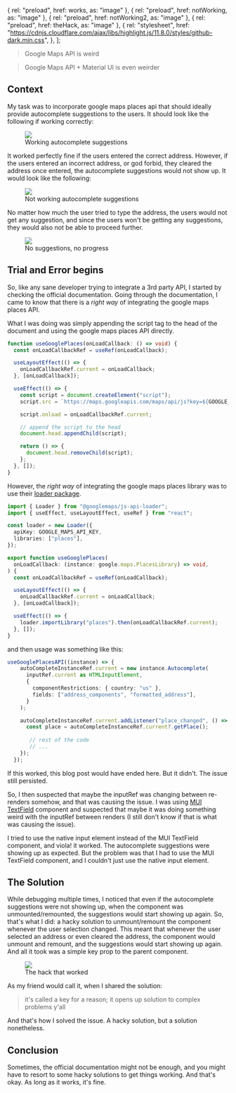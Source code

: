 
  { rel: "preload", href: works, as: "image" },
  { rel: "preload", href: notWorking, as: "image" },
  { rel: "preload", href: notWorking2, as: "image" },
  { rel: "preload", href: theHack, as: "image" },
  {
    rel: "stylesheet",
    href: "https://cdnjs.cloudflare.com/ajax/libs/highlight.js/11.8.0/styles/github-dark.min.css",
  },
];

<BlogTimestamp timestamp="May 7, 2024"/>

> Google Maps API is weird

> Google Maps API + Material UI is even weirder

## Context

My task was to incorporate google maps places api that should ideally provide autocomplete suggestions to the users.
It should look like the following if working correctly:

<figure className="flex h-full w-full flex-col">
  <img src={works} className="mx-auto w-[30rem]" />
  <figcaption className="mx-auto">Working autocomplete suggestions</figcaption>
</figure>

It worked perfectly fine if the users entered the correct address. However, if the users entered an incorrect address,
or god forbid, they cleared the address once entered, the autocomplete suggestions would not show up. It would look like the following:

<figure className="flex h-full w-full flex-col">
  <img src={notWorking} className="mx-auto w-[30rem]" />
  <figcaption className="mx-auto">
    Not working autocomplete suggestions
  </figcaption>
</figure>

No matter how much the user tried to type the address, the users would not get any suggestion, and since the users won't be
getting any suggestions, they would also not be able to proceed further.

<figure className="flex h-full w-full flex-col">
  <img src={notWorking2} className="mx-auto w-[30rem]" />
  <figcaption className="mx-auto">No suggestions, no progress</figcaption>
</figure>

## Trial and Error begins

So, like any sane developer trying to integrate a 3rd party API, I started by checking the official documentation.
Going through the documentation, I came to know that there is a _right way_ of integrating the google maps places API.

What I was doing was simply appending the script tag to the head of the document and using the google maps places API directly.

```typescript
function useGooglePlaces(onLoadCallback: () => void) {
  const onLoadCallbackRef = useRef(onLoadCallback);

  useLayoutEffect(() => {
    onLoadCallbackRef.current = onLoadCallback;
  }, [onLoadCallback]);

  useEffect(() => {
    const script = document.createElement("script");
    script.src = `https://maps.googleapis.com/maps/api/js?key=${GOOGLE_MAPS_API_KEY}&libraries=places`;

    script.onload = onLoadCallbackRef.current;

    // append the script to the head
    document.head.appendChild(script);

    return () => {
      document.head.removeChild(script);
    };
  }, []);
}
```

However, the _right way_ of integrating the google maps places library was to use their [loader package](https://developers.google.com/maps/documentation/javascript/overview#js_api_loader_package).

```typescript
import { Loader } from "@googlemaps/js-api-loader";
import { useEffect, useLayoutEffect, useRef } from "react";

const loader = new Loader({
  apiKey: GOOGLE_MAPS_API_KEY,
  libraries: ["places"],
});

export function useGooglePlaces(
  onLoadCallback: (instance: google.maps.PlacesLibrary) => void,
) {
  const onLoadCallbackRef = useRef(onLoadCallback);

  useLayoutEffect(() => {
    onLoadCallbackRef.current = onLoadCallback;
  }, [onLoadCallback]);

  useEffect(() => {
    loader.importLibrary("places").then(onLoadCallbackRef.current);
  }, []);
}
```

and then usage was something like this:

```typescript
useGooglePlacesAPI((instance) => {
    autoCompleteInstanceRef.current = new instance.Autocomplete(
      inputRef.current as HTMLInputElement,
      {
        componentRestrictions: { country: "us" },
        fields: ["address_components", "formatted_address"],
      }
    );

    autoCompleteInstanceRef.current.addListener("place_changed", () => {
      const place = autoCompleteInstanceRef.current?.getPlace();
       
       // rest of the code
       // ...
    });
  });
```

If this worked, this blog post would have ended here. But it didn't. The issue still persisted.

So, I then suspected that maybe the inputRef was changing between re-renders somehow, and that was causing the issue.
I was using [MUI TextField](https://mui.com/material-ui/react-text-field/) component and suspected that maybe it was doing something
weird with the inputRef between renders (I still don't know if that is what was causing the issue).

I tried to use the native input element instead of the MUI TextField component, and viola! it worked. The autocomplete suggestions were showing up as expected.
But the problem was that I had to use the MUI TextField component, and I couldn't just use the native input element.

## The Solution

While debugging multiple times, I noticed that even if the autocomplete suggestions were not showing up, when the component was unmounted/remounted, the suggestions
would start showing up again. So, that's what I did: a hacky solution to unmount/remount the component whenever the user selection changed. This meant that whenever
the user selected an address or even cleared the address, the component would unmount and remount, and the suggestions would start showing up again.
And all it took was a simple <span className="text-accent font-bold">key</span> prop to the parent component.

<figure className="flex h-full w-full flex-col">
  <img src={theHack} className="mx-auto w-[30rem]" />
  <figcaption className="mx-auto">The hack that worked</figcaption>
</figure>

As my friend would call it, when I shared the solution:

> it's called a key for a reason; it opens up solution to complex problems y'all

And that's how I solved the issue. A hacky solution, but a solution nonetheless.

## Conclusion

Sometimes, the official documentation might not be enough, and you might have to resort to some hacky solutions to get things working.
And that's okay. As long as it works, it's fine.
